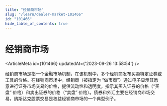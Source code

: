 ```yaml
---
title: "经销商市场"
slug: "/learn/dealer-market-101466"
id: "101466"
hide_table_of_contents: true
---
```



# 经销商市场

<ArticleMeta id={101466} updatedAt={'2023-09-26 13:58:54'} />
<div className='border-solid border-b border-t-0 my-4 border-[var(--ifm-color-gray-300)]' />

经销商市场是指一个金融市场机制，在该机制中，多个经销商发布买卖特定证券或工具的价格。在经销商市场中，经销商（被指定为 “做市商”）通过电子显示其愿意进行证券市场交易的价格，提供流动性和透明度，指示其买入证券的价格（“买盘” 价格）和卖出证券的价格（“卖盘” 价格）。债券和外汇主要在经销商市场交易，纳斯达克股票交易是权益经销商市场的一个典型例子。
